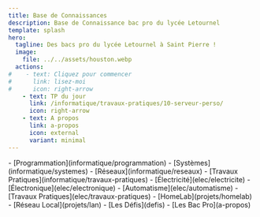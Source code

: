 ```yaml
---
title: Base de Connaissances
description: Base de Connaissance bac pro du lycée Letournel
template: splash
hero:
  tagline: Des bacs pro du lycée Letournel à Saint Pierre !
  image:
    file: ../../assets/houston.webp
  actions:
#    - text: Cliquez pour commencer
#      link: lisez-moi
#      icon: right-arrow
    - text: TP du jour
      link: /informatique/travaux-pratiques/10-serveur-perso/
      icon: right-arrow
    - text: A propos
      link: a-propos
      icon: external
      variant: minimal
---
```



<CardGrid stagger>
	<Card title="Informatique & Réseaux" icon="pencil">
		- [Programmation](informatique/programmation)
		- [Systèmes](informatique/systemes)
		- [Réseaux](informatique/reseaux)
		- [Travaux Pratiques](informatique/travaux-pratiques)
	</Card>
	<Card title="Électricité & Électronique" icon="open-book">
		- [Électricité](elec/electricite)
		- [Électronique](elec/electronique)
		- [Automatisme](elec/automatisme)
		- [Travaux Pratiques](elec/travaux-pratiques)
	</Card>
	<Card title="Projets" icon="add-document">
		- [HomeLab](projets/homelab)
		- [Réseau Local](projets/lan)
	</Card>
	<Card title="Divers" icon="setting">
		- [Les Défis](defis)
		- [Les Bac Pro](a-propos)
	</Card>
</CardGrid>
